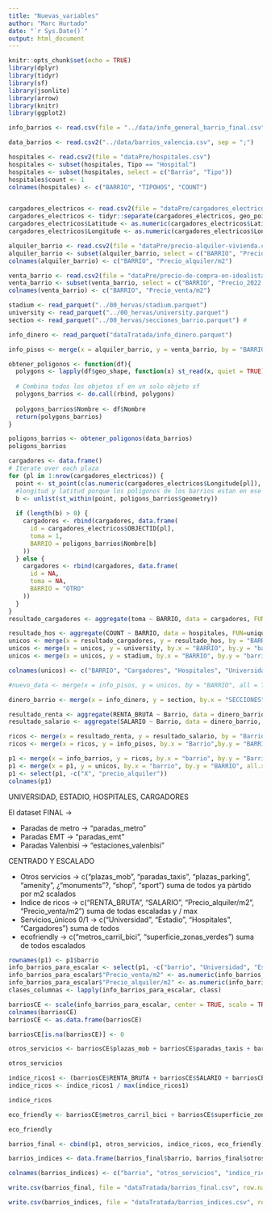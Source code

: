 ```yaml
---
title: "Nuevas_variables"
author: "Marc Hurtado"
date: "`r Sys.Date()`"
output: html_document
---
```


```r
knitr::opts_chunk$set(echo = TRUE)
library(dplyr)
library(tidyr)
library(sf)
library(jsonlite)
library(arrow)
library(knitr)
library(ggplot2)
```

```r
info_barrios <- read.csv(file = "../data/info_general_barrio_final.csv")

data_barrios <- read.csv2("../data/barrios_valencia.csv", sep = ";")

hospitales <- read.csv2(file = "dataPre/hospitales.csv")
hospitales <- subset(hospitales, Tipo == "Hospital")
hospitales <- subset(hospitales, select = c("Barrio", "Tipo"))
hospitales$count <- 1
colnames(hospitales) <- c("BARRIO", "TIPOHOS", "COUNT")


cargadores_electricos <- read.csv2(file = "dataPre/cargadores_electricos.csv")
cargadores_electricos <- tidyr::separate(cargadores_electricos, geo_point_2d, into = c("Latitude", "Longitude"), sep = ",")
cargadores_electricos$Latitude <- as.numeric(cargadores_electricos$Latitude)
cargadores_electricos$Longitude <- as.numeric(cargadores_electricos$Longitude)

alquiler_barrio <- read.csv2(file = "dataPre/precio-alquiler-vivienda.csv")
alquiler_barrio <- subset(alquiler_barrio, select = c("BARRIO", "Precio_2022..Euros.m2."))
colnames(alquiler_barrio) <- c("BARRIO", "Precio_alquiler/m2")

venta_barrio <- read.csv2(file = "dataPre/precio-de-compra-en-idealista.csv")
venta_barrio <- subset(venta_barrio, select = c("BARRIO", "Precio_2022..Euros.m2."))
colnames(venta_barrio) <- c("BARRIO", "Precio_venta/m2")

stadium <- read_parquet("../00_hervas/stadium.parquet")
university <- read_parquet("../00_hervas/university.parquet")
section <- read_parquet("../00_hervas/secciones_barrio.parquet") # 

info_dinero <- read_parquet("dataTratada/info_dinero.parquet")
```

```r
info_pisos <- merge(x = alquiler_barrio, y = venta_barrio, by = "BARRIO", all = TRUE)
```

```r
obtener_poligonos <- function(df){
  polygons <- lapply(df$geo_shape, function(x) st_read(x, quiet = TRUE))
  
  # Combina todos los objetos sf en un solo objeto sf
  polygons_barrios <- do.call(rbind, polygons)
  
  polygons_barrios$Nombre <- df$Nombre
  return(polygons_barrios)
}
```

```r
poligons_barrios <- obtener_poligonos(data_barrios)
poligons_barrios
```
```r
cargadores <- data.frame()
# Iterate over each plaza
for (pl in 1:nrow(cargadores_electricos)) {
  point <- st_point(c(as.numeric(cargadores_electricos$Longitude[pl]), as.numeric(cargadores_electricos$Latitude[pl])), dim = "XY")
  #longitud y latitud porque los poligonos de los barrios estan en ese orden
  b <- unlist(st_within(point, poligons_barrios$geometry)) 
  
  if (length(b) > 0) {
    cargadores <- rbind(cargadores, data.frame(
      id = cargadores_electricos$OBJECTID[pl],
      toma = 1,
      BARRIO = poligons_barrios$Nombre[b]
    ))
  } else {
    cargadores <- rbind(cargadores, data.frame(
      id = NA,
      toma = NA,
      BARRIO = "OTRO"
    ))
  }
}
resultado_cargadores <- aggregate(toma ~ BARRIO, data = cargadores, FUN=unique)
```

```r
resultado_hos <- aggregate(COUNT ~ BARRIO, data = hospitales, FUN=unique)
unicos <- merge(x = resultado_cargadores, y = resultado_hos, by = "BARRIO", all = TRUE)
unicos <- merge(x = unicos, y = university, by.x = "BARRIO", by.y = "barrio", all = TRUE)
unicos <- merge(x = unicos, y = stadium, by.x = "BARRIO", by.y = "barrio", all = TRUE)

colnames(unicos) <- c("BARRIO", "Cargadores", "Hospitales", "Universidad", "Estadio")
```

```r
#nuevo_data <- merge(x = info_pisos, y = unicos, by = "BARRIO", all = TRUE)

dinero_barrio <- merge(x = info_dinero, y = section, by.x = "SECCIONES", by.y = "data_id_seccion", all.x = TRUE)

resultado_renta <- aggregate(RENTA_BRUTA ~ Barrio, data = dinero_barrio, FUN=mean)
resultado_salario <- aggregate(SALARIO ~ Barrio, data = dinero_barrio, FUN=mean)

ricos <- merge(x = resultado_renta, y = resultado_salario, by = "Barrio", all = TRUE)
ricos <- merge(x = ricos, y = info_pisos, by.x = "Barrio",by.y = "BARRIO", all = TRUE)
```

```r
p1 <- merge(x = info_barrios, y = ricos, by.x = "barrio", by.y = "Barrio", all.x = TRUE)
p1 <- merge(x = p1, y = unicos, by.x = "barrio", by.y = "BARRIO", all.x = TRUE)
p1 <- select(p1, -c("X", "precio_alquiler"))
colnames(p1)
```
UNIVERSIDAD, ESTADIO, HOSPITALES, CARGADORES

El dataset FINAL ->

- Paradas de metro -> "paradas_metro"
- Paradas EMT -> "paradas_emt" 
- Paradas Valenbisi -> "estaciones_valenbisi"

CENTRADO Y ESCALADO

- Otros servicios -> c("plazas_mob", "paradas_taxis", "plazas_parking", "amenity", ¿"monuments"?, "shop", "sport") suma de todos ya pàrtido por m2 scalados
- Indice de ricos -> c("RENTA_BRUTA", "SALARIO", "Precio_alquiler/m2", "Precio_venta/m2") suma de todas escaladas y / max 
- Servicios_únicos 0/1 -> c("Universidad", "Estadio", "Hospitales", "Cargadores") suma de todos 
- ecofriendly -> c("metros_carril_bici", "superficie_zonas_verdes") suma de todos escalados


```r
rownames(p1) <- p1$barrio
info_barrios_para_escalar <- select(p1, -c("barrio", "Universidad", "Estadio", "Hospitales", "Cargadores", "X0_15_años", "X16_64_años", "X65_o_más", "paradas_metro", "paradas_emt", "estaciones_valenbisi", "superficie_barrio", "distrito", "Total_poblacion"))
info_barrios_para_escalar$"Precio_venta/m2" <- as.numeric(info_barrios_para_escalar$"Precio_venta/m2")
info_barrios_para_escalar$"Precio_alquiler/m2" <- as.numeric(info_barrios_para_escalar$"Precio_alquiler/m2")
clases_columnas <- lapply(info_barrios_para_escalar, class)

barriosCE <- scale(info_barrios_para_escalar, center = TRUE, scale = TRUE)
colnames(barriosCE)
barriosCE <- as.data.frame(barriosCE)

barriosCE[is.na(barriosCE)] <- 0

otros_servicios <- barriosCE$plazas_mob + barriosCE$paradas_taxis + barriosCE$plazas_parking + barriosCE$amenity + barriosCE$shop + barriosCE$sport + barriosCE$monuments

otros_servicios

indice_ricos1 <- (barriosCE$RENTA_BRUTA + barriosCE$SALARIO + barriosCE$"Precio_alquiler/m2" + barriosCE$"Precio_venta/m2")
indice_ricos <- indice_ricos1 / max(indice_ricos1)

indice_ricos

eco_friendly <- barriosCE$metros_carril_bici + barriosCE$superficie_zonas_verdes

eco_friendly
```
```r
barrios_final <- cbind(p1, otros_servicios, indice_ricos, eco_friendly)

barrios_indices <- data.frame(barrios_final$barrio, barrios_final$otros_servicios, barrios_final$indice_ricos, barrios_final$eco_friendly, barrios_final$Universidad, barrios_final$Estadio, barrios_final$Hospitales, barrios_final$Cargadores, barrios_final$paradas_metro, barrios_final$paradas_emt, barrios_final$estaciones_valenbisi, barrios_final$distrito)

colnames(barrios_indices) <- c("barrio", "otros_servicios", "indice_ricos", "eco_friendly", "Universidad", "Estadio", "Hospitales", "Cargadores", "paradas_metro", "paradas_emt", "estaciones_valenbisi", "Distrito")
```

```r
write.csv(barrios_final, file = "dataTratada/barrios_final.csv", row.names = FALSE)

write.csv(barrios_indices, file = "dataTratada/barrios_indices.csv", row.names = FALSE)
```










